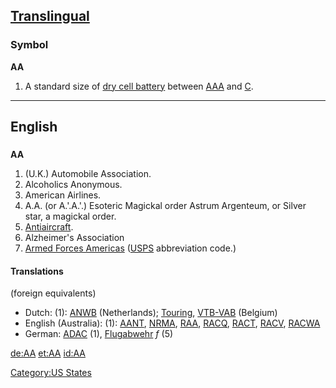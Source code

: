 ==[[Translingual]]==

===Symbol===
'''AA'''
#A standard size of [[dry cell battery]] between [[AAA]] and [[C]].

----

==English==

==={{Initialism}}===
'''AA'''
# (U.K.) Automobile Association.
# Alcoholics Anonymous.
# American Airlines.
# A.A. (or A.'.A.'.) Esoteric Magickal order Astrum Argenteum, or Silver star, a magickal order.
# [[Antiaircraft]].
# Alzheimer's Association
# [[Armed Forces Americas]] ([[USPS]] abbreviation code.)

==== Translations ====
(foreign equivalents)

* Dutch: (1): [[ANWB]] (Netherlands); [[Touring]], [[VTB-VAB]] (Belgium)
* English (Australia): (1): [[AANT]], [[NRMA]], [[RAA]], [[RACQ]], [[RACT]], [[RACV]], [[RACWA]]
* German: [[ADAC]] (1), [[Flugabwehr]] ''f'' (5)

[[Category:US States]]
[[de:AA]]
[[et:AA]]
[[id:AA]]